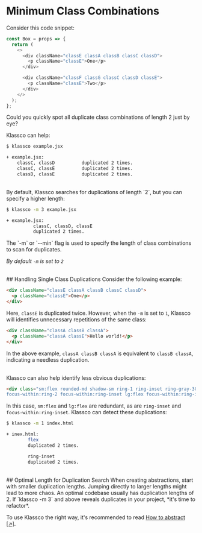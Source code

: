 
# Minimum Class Combinations
Consider this code snippet:

```js filename="example.jsx" {4,5,8,9}
const Box = props => {
  return (
    <>
      <div className="classE classA classB classC classD">
        <p className="classE">One</p>
      </div>

      <div className="classF classG classC classD classE">
        <p className="classE">Two</p>
      </div>
    </>
  );
};
```

Could you quickly spot all duplicate class combinations of length 2 just
by eye?

Klassco can help:

```bash
$ klassco example.jsx

+ example.jsx:
    classC, classD          duplicated 2 times.
    classC, classE          duplicated 2 times.
    classD, classE          duplicated 2 times.
```


<br />
By default, Klassco searches for duplications of length `2`, but you can
specify a higher length:

```bash
$ klassco -m 3 example.jsx

+ example.jsx:
          classC, classD, classE
          duplicated 2 times.
```

<Callout type="info">
The `-m` or `--min` flag is used to specify the length of class combinations
to scan for duplicates.

*By default `-m` is set to `2`*
</Callout>



<br />
## Handling Single Class Duplications
Consider the following example:


```html /classE/
<div className="classE classA classB classC classD">
  <p className="classE">One</p>
</div>
```
Here, `classE` is duplicated twice. However, when the `-m` is set to
`1`, Klassco will identifies unnecessary repetitions of the same class:

```html /classA/1,2
<div className="classA classB classA">
  <p className="classA classE">Hello world!</p>
</div>
```

In the above example, `classA classB classA` is equivalent to `classB classA`,
indicating a needless duplication.


<br />
Klassco can also help identify less obvious duplications:

```html filename="index.html"
<div class="sm:flex rounded-md shadow-sm ring-1 ring-inset ring-gray-300
focus-within:ring-2 focus-within:ring-inset lg:flex focus-within:ring-indigo-600 sm:max-w-md">
```

In this case, `sm:flex` and `lg:flex` are redundant, as are `ring-inset` and
`focus-within:ring-inset`. Klassco can detect these duplications:

```bash
$ klassco -m 1 index.html

+ inex.html:
        flex
        duplicated 2 times.

        ring-inset
        duplicated 2 times.
```

<br />
## Optimal Length for Duplication Search
When creating abstractions, start with smaller duplication lengths. Jumping
directly to larger lengths might lead to more chaos. An optimal codebase
usually has duplication lengths of 2. If `klassco -m 3` and above reveals
duplicates in your project, *it's time to refactor*.

To use Klassco the right way, it's recommended to read [How to abstract [&#8599;]](../core-concepts/how-to-abstract).

